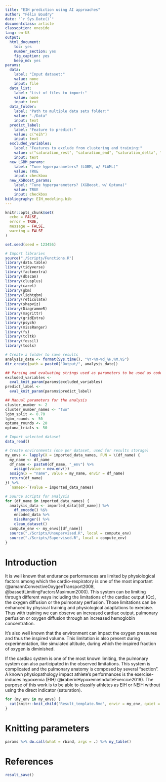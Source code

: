 ```yaml
---
title: "EIH prediction using AI approaches"
author: "Félix Boudry"
date: "`r Sys.Date()`"
documentclass: article
classoption: oneside
lang: en-US
output:
  html_document:
    toc: yes
    number_section: yes
    fig_caption: yes
    keep_md: yes
params:
  data:
    label: "Input dataset:"
    value: none
    input: file
  data_list:
    label: "List of files to import:"
    value: none
    input: text
  data_folder:
    label: "Path to multiple data sets folder:"
    value: "./Data"
    input: text
  predict_label:
    label: "Feature to predict:"
    value: c("eih")
    input: text
  excluded_variables:
    label: "Features to exclude from clustering and training:"
    value: c("saturation_rest", "saturation_end", "saturation_delta", "subject")
    input: text
  new_LGBM_params:
    label: "Tune hyperparameters? (LGBM, w/ FLAML)"
    value: TRUE
    input: checkbox
  new_XGBoost_params:
    label: "Tune hyperparameters? (XGBoost, w/ Optuna)"
    value: TRUE
    input: checkbox
bibliography: EIH_modeling.bib
---
```


```r
knitr::opts_chunk$set(
  echo = FALSE,
  error = TRUE,
  message = FALSE,
  warning = FALSE
)

set.seed(seed = 123456)

# Import libraries
source("./Scripts/Functions.R")
library(data.table)
library(tidyverse)
library(factoextra)
library(dbscan)
library(clusplus)
library(caret)
library(gbm)
library(lightgbm)
library(reticulate)
library(shapviz)
library(DiagrammeR)
library(magrittr)
library(gridExtra)
library(psych)
library(missRanger)
library(fs)
library(tcltk)
library(fossil)
library(tools)

# Create a folder to save results
analysis_date <- format(Sys.time(), "%Y-%m-%d_%H.%M.%S")
dir_create(path = paste0("Output/", analysis_date))

## Parsing and evaluating strings used as parameters to be used as code
excluded_variables <-
  eval_knit_param(params$excluded_variables)
predict_label <-
  eval_knit_param(params$predict_label)

## Manual parameters for the analysis
cluster_number <- 2
cluster_number_names <- "two"
lgbm_split <- 0.70
lgbm_rounds <- 50
optuna_rounds <- 20
optuna_trials <- 50
```

```r
# Import selected dataset
data_read()

# Create environments (one per dataset, used for results storage)
my_envs <- lapply(X = imported_data_names, FUN = \(df_name) {
  my_name <- df_name
  df_name <- paste0(df_name, "_env") %>%
    assign(value = new.env())
  assign(x = "name", value = my_name, envir = df_name)
  return(df_name)
}) %>%
  `names<-`(value = imported_data_names)

# Source scripts for analysis
for (df_name in imported_data_names) {
  analysis_data <- imported_data[[df_name]] %>% 
    df_encode() %$%
    encoded_data %>% 
    missRanger() %>% 
    clean_dataset()
  compute_env <- my_envs[[df_name]]
  source("./Scripts/Unsupervised.R", local = compute_env)
  source("./Scripts/Supervised.R", local = compute_env)
}
```

# Introduction

It is well known that endurance performances are limited by physiological
factors among which the cardio-respiratory is one of the most important
(@amannConvectiveOxygenTransport2008, @bassettLimitingFactorsMaximum2000). This
system can be limiting through different ways including the limitations of the
cardiac output (Qc), the oxygen diffusion or the pulmonary perfusion. Those
limitations can be enhanced by physical training and physiological adaptations
to exercise. Thus with training we can observe an increased cardiac output,
pulmonary perfusion or oxygen diffusion through an increased hemoglobin
concentration.

It's also well known that the environment can impact the oxygen pressures and
thus the inspired volume. This limitation is also present during
experimentation, like simulated altitude, during which the inspired fraction of
oxygen is diminished.

If the cardiac system is one of the most known limiting, the pulmonary system
can also participated in the observed limitations. This system is complicated
and the pulmonary anatomy is composed by several "section". A known
physiopathology impact athlete's performances is the exercise-induces hypoxemia
(EIH) (@raberinHypoxemieInduiteExercice2019). The purpose of this work is to be
able to classify athletes as EIH or NEIH without using the direct indicator
(saturation).

```r
for (my_env in my_envs) {
  cat(knitr::knit_child('Result_template.Rmd', envir = my_env, quiet = TRUE))
}
```

# Knitting parameters
```r
params %>% do.call(what = rbind, args = .) %>% my_table()
```

# References

<div id="refs"></div>

```r
result_save()
```
